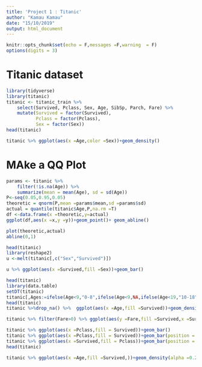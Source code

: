 ```yaml
---
title: 'Project 1 : Titanic'
author: "Kamau Kamau"
date: "15/10/2019"
output: html_document
---
```


```r
knitr::opts_chunk$set(echo = F,messages =F,warning  = F)
options(digits = 3)
```

# Titanic dataset

```r
library(tidyverse)
library(titanic)
titanic <- titanic_train %>%
    select(Survived, Pclass, Sex, Age, SibSp, Parch, Fare) %>%
    mutate(Survived = factor(Survived),
           Pclass = factor(Pclass),
           Sex = factor(Sex))
head(titanic)
```

```r

titanic %>% ggplot(aes(x =Age,color =Sex))+geom_density()
```

# MAke a QQ Plot

```r
params <- titanic %>%
    filter(!is.na(Age)) %>%
    summarize(mean = mean(Age), sd = sd(Age))
P<-seq(0.05,0.95,0.05)
theoretic = qnorm(P,mean =params$mean,sd =params$sd)
actual = quantile(titanic$Age,P,na.rm =T)
df <-data.frame(x =theoretic,y=actual)
ggplot(df,aes(x =x,y =y))+geom_point()+ geom_abline()

plot(theoretic,actual)
abline(0,1)
```
```r
head(titanic)
library(reshape2)
u <-melt(titanic[,c("Sex","Survived")])

u %>% ggplot(aes(x =Survived,fill =Sex))+geom_bar()
```

```r
head(titanic)
library(data.table)
setDT(titanic)
titanic[,Ages:=ifelse(Age<9,"0-8",ifelse(Age<9,NA,ifelse(Age<19,"10-18",ifelse(Age<31,"18-30",ifelse(Age<51,"30-50",ifelse(Age<71,"50-70",70-80))))))]
head(titanic)
titanic %>%drop_na() %>%  ggplot(aes(x =Age,fill =Survived))+geom_density(alpha =0.1)+facet_wrap(~Ages)
```

```r
titanic %>% filter(Fare>0) %>% ggplot(aes(y =Fare,fill =Survived,x =Survived))+geom_boxplot()+scale_y_log10()+geom_point(position ="jitter",alpha =0.2)
```

```r
titanic %>% ggplot(aes(x =Pclass,fill = Survived))+geom_bar()
titanic %>% ggplot(aes(x =Pclass,fill = Survived))+geom_bar(position = position_fill())
titanic %>% ggplot(aes(x =Survived,fill = Pclass))+geom_bar(position = position_fill())
head(titanic)
```

```r
titanic %>% ggplot(aes(x =Age,fill =Survived,))+geom_density(alpha =0.2)+facet_grid(Pclass~Sex)
```

